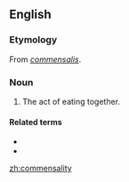 ==English==

===Etymology===
From {{etyl|ML.|en}} ''[[commensalis]]''.

===Noun===
{{en-noun|~|commensalities}}

# {{label|en|obsolete}} The act of eating together.

====Related terms====
* {{l|en|commensalism}}
* {{l|en|commensal}}

[[zh:commensality]]